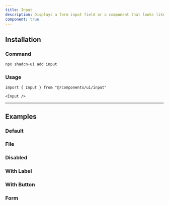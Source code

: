 ```yaml
---
title: Input
description: Displays a form input field or a component that looks like an input field.
component: true
---
```


<ComponentPreview name="input-demo" className="[&_input]:max-w-xs" />

## Installation

<Steps>

### Command

```bash
npx shadcn-ui add input
```

### Usage

```tsx
import { Input } from "@/components/ui/input"
```

```tsx
<Input />
```

</Steps>

---

## Examples

### Default

<ComponentPreview name="input-demo" className="[&_input]:max-w-xs" />

### File

<ComponentPreview name="input-file" className="[&_input]:max-w-xs" />

### Disabled

<ComponentPreview name="input-disabled" className="[&_input]:max-w-xs" />

### With Label

<ComponentPreview name="input-with-label" className="[&_input]:max-w-xs" />

### With Button

<ComponentPreview name="input-with-button" className="[&_input]:max-w-xs" />

### Form

<ComponentPreview name="input-form" />
